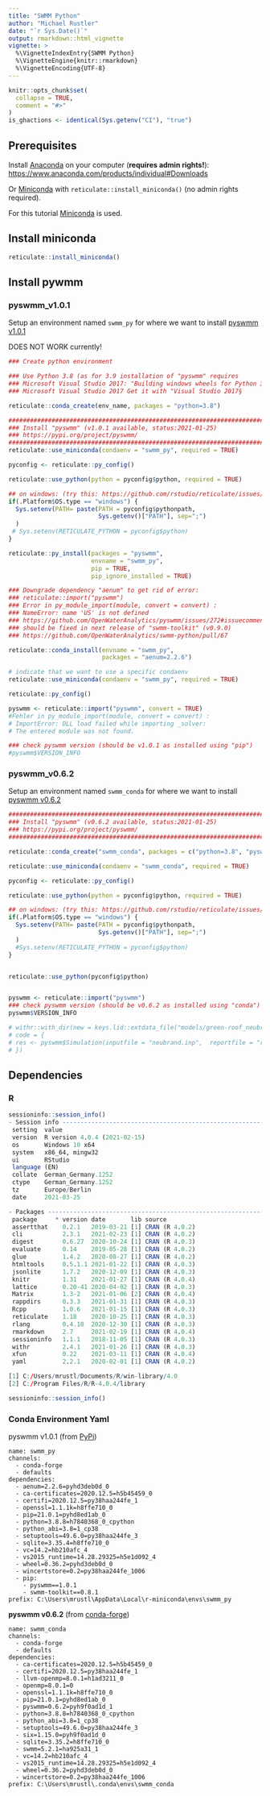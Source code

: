 ```yaml
---
title: "SWMM Python"
author: "Michael Rustler"
date: "`r Sys.Date()`"
output: rmarkdown::html_vignette
vignette: >
  %\VignetteIndexEntry{SWMM Python}
  %\VignetteEngine{knitr::rmarkdown}
  %\VignetteEncoding{UTF-8}
---
```


```r
knitr::opts_chunk$set(
  collapse = TRUE,
  comment = "#>"
)
is_ghactions <- identical(Sys.getenv("CI"), "true")
```
## Prerequisites 

Install [Anaconda](https://www.anaconda.com/products/individual) on your computer
(**requires admin rights!**): 
[https://www.anaconda.com/products/individual#Downloads](https://www.anaconda.com/products/individual#Downloads)

Or [Miniconda](https://docs.conda.io/en/latest/miniconda.html) with `reticulate::install_miniconda()` (no admin rights required).

For this tutorial [Miniconda](https://docs.conda.io/en/latest/miniconda.html) is 
used.


## Install miniconda

```r

reticulate::install_miniconda()
```

## Install pywmm

### pyswmm_v1.0.1

Setup an environment named `swmm_py` for where we want to install [pyswmm v1.0.1](https://pyswmm.readthedocs.io/en/latest/) 

DOES NOT WORK currently!

```r
### Create python environment 

### Use Python 3.8 (as for 3.9 installation of "pyswmm" requires 
### Microsoft Visual Studio 2017: "Building windows wheels for Python 3.9 requires 
### Microsoft Visual Studio 2017 Get it with "Visual Studio 2017§

reticulate::conda_create(env_name, packages = "python=3.8")

################################################################################
### Install "pyswmm" (v1.0.1 available, status:2021-01-25)
### https://pypi.org/project/pyswmm/ 
################################################################################
reticulate::use_miniconda(condaenv = "swmm_py", required = TRUE)

pyconfig <- reticulate::py_config()

reticulate::use_python(python = pyconfig$python, required = TRUE)

## on windows: (try this: https://github.com/rstudio/reticulate/issues/367#issuecomment-432920802)
if(.Platform$OS.type == "windows") {
  Sys.setenv(PATH= paste(PATH = pyconfig$pythonpath, 
                         Sys.getenv()["PATH"], sep=";")
  )
 # Sys.setenv(RETICULATE_PYTHON = pyconfig$python)
}

reticulate::py_install(packages = "pyswmm", 
                       envname = "swmm_py", 
                       pip = TRUE, 
                       pip_ignore_installed = TRUE)

### Downgrade dependency "aenum" to get rid of error: 
### reticulate::import("pyswmm") 
### Error in py_module_import(module, convert = convert) : 
### NameError: name 'US' is not defined
### https://github.com/OpenWaterAnalytics/pyswmm/issues/272#issuecomment-782697886
### should be fixed in next release of "swmm-toolkit" (v0.9.0)
### https://github.com/OpenWaterAnalytics/swmm-python/pull/67

reticulate::conda_install(envname = "swmm_py", 
                          packages = "aenum=2.2.6")

# indicate that we want to use a specific condaenv
reticulate::use_miniconda(condaenv = "swmm_py", required = TRUE)

reticulate::py_config()

pyswmm <- reticulate::import("pyswmm", convert = TRUE)
#Fehler in py_module_import(module, convert = convert) : 
# ImportError: DLL load failed while importing _solver: 
# The entered module was not found.

### check pyswmm version (should be v1.0.1 as installed using "pip") 
#pyswmm$VERSION_INFO
```

### pyswmm_v0.6.2

Setup an environment named `swmm_conda` for where we want to install [pyswmm v0.6.2](https://pyswmm.readthedocs.io/en/latest/) 

```r
################################################################################
### Install "pyswmm" (v0.6.2 available, status:2021-01-25)
### https://pypi.org/project/pyswmm/ 
################################################################################

reticulate::conda_create("swmm_conda", packages = c("python=3.8", "pyswmm"))

reticulate::use_miniconda(condaenv = "swmm_conda", required = TRUE)

pyconfig <- reticulate::py_config()

reticulate::use_python(python = pyconfig$python, required = TRUE)

## on windows: (try this: https://github.com/rstudio/reticulate/issues/367#issuecomment-432920802)
if(.Platform$OS.type == "windows") {
  Sys.setenv(PATH= paste(PATH = pyconfig$pythonpath, 
                         Sys.getenv()["PATH"], sep=";")
  )
  #Sys.setenv(RETICULATE_PYTHON = pyconfig$python)
}


reticulate::use_python(pyconfig$python)


pyswmm <- reticulate::import("pyswmm")
### check pyswmm version (should be v0.6.2 as installed using "conda") 
pyswmm$VERSION_INFO

# withr::with_dir(new = keys.lid::extdata_file("models/green-roof_neubrandenburg"),
# code = {
# res <- pyswmm$Simulation(inputfile = "neubrand.inp",  reportfile = "report.rpt", outputfile = "output.out", swmm_lib_path = "C:/_UserProg/EPA SWMM 5.1.013/")
# })

```


## Dependencies

### R  

```r
sessioninfo::session_info()
- Session info -------------------------------------------------------------------------------------------
 setting  value                       
 version  R version 4.0.4 (2021-02-15)
 os       Windows 10 x64              
 system   x86_64, mingw32             
 ui       RStudio                     
 language (EN)                        
 collate  German_Germany.1252         
 ctype    German_Germany.1252         
 tz       Europe/Berlin               
 date     2021-03-25                  

- Packages -----------------------------------------------------------------------------------------------
 package     * version date       lib source        
 assertthat    0.2.1   2019-03-21 [1] CRAN (R 4.0.2)
 cli           2.3.1   2021-02-23 [1] CRAN (R 4.0.2)
 digest        0.6.27  2020-10-24 [1] CRAN (R 4.0.3)
 evaluate      0.14    2019-05-28 [1] CRAN (R 4.0.2)
 glue          1.4.2   2020-08-27 [1] CRAN (R 4.0.2)
 htmltools     0.5.1.1 2021-01-22 [1] CRAN (R 4.0.3)
 jsonlite      1.7.2   2020-12-09 [1] CRAN (R 4.0.3)
 knitr         1.31    2021-01-27 [1] CRAN (R 4.0.4)
 lattice       0.20-41 2020-04-02 [1] CRAN (R 4.0.3)
 Matrix        1.3-2   2021-01-06 [2] CRAN (R 4.0.4)
 rappdirs      0.3.3   2021-01-31 [1] CRAN (R 4.0.3)
 Rcpp          1.0.6   2021-01-15 [1] CRAN (R 4.0.3)
 reticulate    1.18    2020-10-25 [1] CRAN (R 4.0.3)
 rlang         0.4.10  2020-12-30 [1] CRAN (R 4.0.3)
 rmarkdown     2.7     2021-02-19 [1] CRAN (R 4.0.4)
 sessioninfo   1.1.1   2018-11-05 [1] CRAN (R 4.0.3)
 withr         2.4.1   2021-01-26 [1] CRAN (R 4.0.3)
 xfun          0.22    2021-03-11 [1] CRAN (R 4.0.4)
 yaml          2.2.1   2020-02-01 [1] CRAN (R 4.0.2)

[1] C:/Users/mrustl/Documents/R/win-library/4.0
[2] C:/Program Files/R/R-4.0.4/library

```

```r
sessioninfo::session_info()
```

### Conda Environment Yaml 

pyswmm v1.0.1 (from [PyPi](https://pypi.org/project/pyswmm/))

```
name: swmm_py
channels:
  - conda-forge
  - defaults
dependencies:
  - aenum=2.2.6=pyhd3deb0d_0
  - ca-certificates=2020.12.5=h5b45459_0
  - certifi=2020.12.5=py38haa244fe_1
  - openssl=1.1.1k=h8ffe710_0
  - pip=21.0.1=pyhd8ed1ab_0
  - python=3.8.8=h7840368_0_cpython
  - python_abi=3.8=1_cp38
  - setuptools=49.6.0=py38haa244fe_3
  - sqlite=3.35.4=h8ffe710_0
  - vc=14.2=hb210afc_4
  - vs2015_runtime=14.28.29325=h5e1d092_4
  - wheel=0.36.2=pyhd3deb0d_0
  - wincertstore=0.2=py38haa244fe_1006
  - pip:
    - pyswmm==1.0.1
    - swmm-toolkit==0.8.1
prefix: C:\Users\mrustl\AppData\Local\r-miniconda\envs\swmm_py

```


**pyswmm v0.6.2** (from [conda-forge](https://anaconda.org/conda-forge/pyswmm))


```
name: swmm_conda
channels:
  - conda-forge
  - defaults
dependencies:
  - ca-certificates=2020.12.5=h5b45459_0
  - certifi=2020.12.5=py38haa244fe_1
  - llvm-openmp=8.0.1=h1ad3211_0
  - openmp=8.0.1=0
  - openssl=1.1.1k=h8ffe710_0
  - pip=21.0.1=pyhd8ed1ab_0
  - pyswmm=0.6.2=pyh9f0ad1d_1
  - python=3.8.8=h7840368_0_cpython
  - python_abi=3.8=1_cp38
  - setuptools=49.6.0=py38haa244fe_3
  - six=1.15.0=pyh9f0ad1d_0
  - sqlite=3.35.2=h8ffe710_0
  - swmm=5.2.1=ha925a31_1
  - vc=14.2=hb210afc_4
  - vs2015_runtime=14.28.29325=h5e1d092_4
  - wheel=0.36.2=pyhd3deb0d_0
  - wincertstore=0.2=py38haa244fe_1006
prefix: C:\Users\mrustl\.conda\envs\swmm_conda
```
